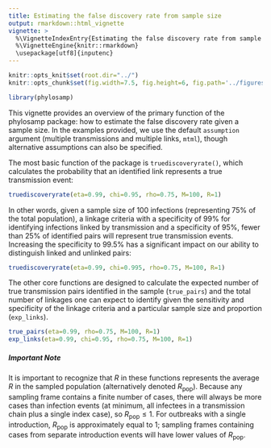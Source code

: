 ```yaml
---
title: Estimating the false discovery rate from sample size
output: rmarkdown::html_vignette
vignette: >
  %\VignetteIndexEntry{Estimating the false discovery rate from sample size}
  %\VignetteEngine{knitr::rmarkdown}
  \usepackage[utf8]{inputenc}
---
```


```r
knitr::opts_knit$set(root.dir="../")
knitr::opts_chunk$set(fig.width=7.5, fig.height=6, fig.path='../figures/', warning=FALSE, message=FALSE,cache=FALSE)

library(phylosamp)
```

This vignette provides an overview of the primary function of the phylosamp package: how to estimate the false discovery rate given a sample size. In the examples provided, we use the default `assumption` argument (multiple transmissions and multiple links, `mtml`), though alternative assumptions can also be specified.

The most basic function of the package is `truediscoveryrate()`, which calculates the probability that an identified link represents a true transmission event:

```r

truediscoveryrate(eta=0.99, chi=0.95, rho=0.75, M=100, R=1)

```

In other words, given a sample size of 100 infections (representing 75% of the total population), a linkage criteria with a specificity of 99% for identifying infections linked by transmission and a specificity of 95%, fewer than 25% of identified pairs will represent true transmission events. Increasing the specificity to 99.5% has a significant impact on our ability to distinguish linked and unlinked pairs:

```r

truediscoveryrate(eta=0.99, chi=0.995, rho=0.75, M=100, R=1)

```

The other core functions are designed to calculate the expected number of true transmission pairs identified in the sample (`true_pairs`) and the total number of linkages one can expect to identify given the sensitivity and specificity of the linkage criteria and a particular sample size and proportion (`exp_links`).

```r

true_pairs(eta=0.99, rho=0.75, M=100, R=1)
exp_links(eta=0.99, chi=0.95, rho=0.75, M=100, R=1)

```

##### Important Note

It is important to recognize that $R$ in these functions represents the average $R$ in the sampled population (alternatively denoted $R_\text{pop}$). Because any sampling frame contains a finite number of cases, there will always be more cases than infection events (at minimum, all infectees in a transmission chain plus a single index case), so $R_\text{pop}\leq1$. For outbreaks with a single introduction, $R_\text{pop}$ is approximately equal to 1; sampling frames containing cases from separate introduction events will have lower values of $R_\text{pop}$.